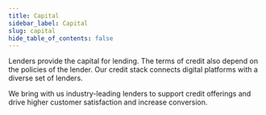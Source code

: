 ```yaml
---
title: Capital
sidebar_label: Capital
slug: capital
hide_table_of_contents: false
---
```



Lenders provide the capital for lending. The terms of credit also depend on the policies of the lender. 
Our credit stack connects digital platforms with a diverse set of lenders.

We bring with us industry-leading lenders to support credit offerings and drive higher customer satisfaction and increase conversion.
